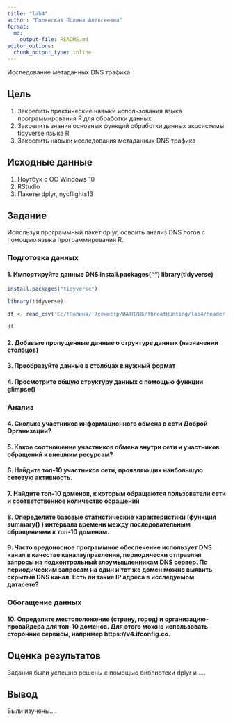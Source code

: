 ```yaml
---
title: "lab4"
author: "Полянская Полина Алексеевна"
format:   
  md:
    output-file: README.md
editor_options: 
  chunk_output_type: inline
---
```


Исследование метаданных DNS трафика

## Цель

1. Закрепить практические навыки использования языка программирования R для обработки данных
2. Закрепить знания основных функций обработки данных экосистемы tidyverse языка R
3. Закрепить навыки исследования метаданных DNS трафика

## Исходные данные

1.  Ноутбук с ОС Windows 10
2.  RStudio
3.  Пакеты dplyr, nycflights13

## Задание

Используя программный пакет dplyr, освоить анализ DNS логов с помощью языка программирования R.

### Подготовка данных

#### 1. Импортируйте данные DNS install.packages("") library(tidyverse)

```r
install.packages("tidyverse")
```
```r
library(tidyverse)
```

```r
df <- read_csv('C:/!Полина/!7семестр/ИАТПУИБ/ThreatHunting/lab4/header.csv', show_col_types = FALSE)
```
```r
df
```


#### 2. Добавьте пропущенные данные о структуре данных (назначении столбцов)
#### 3. Преобразуйте данные в столбцах в нужный формат
#### 4. Просмотрите общую структуру данных с помощью функции glimpse()

### Анализ

#### 4. Сколько участников информационного обмена в сети Доброй Организации?
#### 5. Какое соотношение участников обмена внутри сети и участников обращений к внешним ресурсам?
#### 6. Найдите топ-10 участников сети, проявляющих наибольшую сетевую активность.
#### 7. Найдите топ-10 доменов, к которым обращаются пользователи сети и соответственное количество обращений
#### 8. Опеределите базовые статистические характеристики (функция summary() ) интервала времени между последовательным обращениями к топ-10 доменам.
#### 9. Часто вредоносное программное обеспечение использует DNS канал в качестве каналауправления, периодически отправляя запросы на подконтрольный злоумышленникам DNS сервер. По периодическим запросам на один и тот же домен можно выявить скрытый DNS канал. Есть ли такие IP адреса в исследуемом датасете?

### Обогащение данных

#### 10. Определите местоположение (страну, город) и организацию-провайдера для топ-10 доменов. Для этого можно использовать сторонние сервисы, например https://v4.ifconfig.co.


## Оценка результатов

Задания были успешно решены с помощью библиотеки dplyr и .... 

## Вывод

Были изучены....